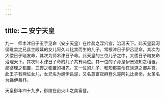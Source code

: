 ```yaml
---
---
---
```

title: 二 安宁天皇
---




九一　师木津日子玉手见命（安宁天皇）在片盐之浮穴宫，治理天下。此天皇娶河俣毗卖之兄县主殿延的女儿阿久斗比卖而生的儿子，常根津日子伊吕泥命，其次为大倭日子暗友命，其次为师木津日子命。此天皇的三位儿子之中，大倭日子暗友命治理天下。其次师木津日子命的儿子共有两位。其一位的子孙是伊贺须知之稻置，那婆理之稻置，三野之稻置的祖先。又一位的儿子，和知都美命在淡道之御井宫。此王子有两位女儿，女兄名为蝇伊吕泥，又名意富夜麻登久迩阿礼比卖命，女弟名为蝇伊吕杼。

天皇御年四十九岁，御陵在亩火山之美富登。